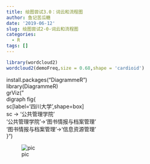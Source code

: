 ```yaml
---
title: 绘图尝试3.0：词云和流程图
author: 鱼记苦瓜糖
date: '2019-06-12'
slug: 绘图尝试2-0-词云和流程图
categories:
  - R
tags: []
---
```

```r
library(wordcloud2)
wordcloud2(demoFreq,size = 0.68,shape = 'cardioid')
```
install.packages("DiagrammeR")  
library(DiagrammeR)  
grViz("  
digraph fig{  
sc[label='四川大学',shape=box]  
sc -> '公共管理学院'  
'公共管理学院'->'图书情报与档案管理'  
'图书情报与档案管理'->'信息资源管理'  
}")  



![pic](./content/post/pic.png)























